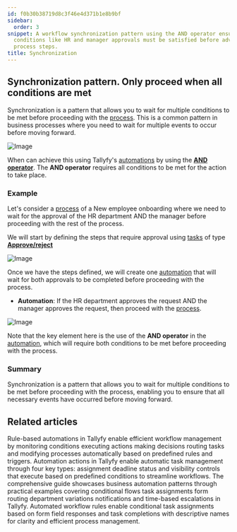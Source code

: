 ```yaml
---
id: f0b30b38719d8c3f46e4d371b1e8b9bf
sidebar:
  order: 3
snippet: A workflow synchronization pattern using the AND operator ensures multiple
  conditions like HR and manager approvals must be satisfied before advancing to subsequent
  process steps.
title: Synchronization
---
```


## Synchronization pattern. Only proceed when all conditions are met

Synchronization is a pattern that allows you to wait for multiple conditions to be met before proceeding with the [process](/products/pro/tracking-and-tasks/processes/). This is a common pattern in business processes where you need to wait for multiple events to occur before moving forward.

![Image](https://tallyfy.com/wp-content/uploads/BPMN-image19.png)

When can achieve this using Tallyfy's [automations](/products/pro/documenting/templates/automations/) by using the [**AND operator**](/products/pro/documenting/templates/automations/logic-explained/#and--or-operators). The **AND operator** requires all conditions to be met for the action to take place.

### Example

Let's consider a [process](/products/pro/tracking-and-tasks/processes/) of a New employee onboarding where we need to wait for the approval of the HR department AND the manager before proceeding with the rest of the process.

We will start by defining the steps that require approval using [tasks](/products/pro/tracking-and-tasks/tasks/) of type [**Approve/reject**](/products/pro/tracking-and-tasks/tasks/what-types-of-tasks-can-i-create-with-tallyfy/#approvereject)

![Image](https://screenshots.tallyfy.com/tallyfy/pro/desktop-light-hrmanager-approval-synchronization.png)

Once we have the steps defined, we will create one [automation](/products/pro/documenting/templates/automations/) that will wait for both approvals to be completed before proceeding with the process.

- **Automation**: If the HR department approves the request AND the manager approves the request, then proceed with the [process](/products/pro/tracking-and-tasks/processes/).

![Image](https://screenshots.tallyfy.com/tallyfy/pro/desktop-light-hrmanager-automation-synchronization.png)

Note that the key element here is the use of the **AND operator** in the [automation](/products/pro/documenting/templates/automations/), which will require both conditions to be met before proceeding with the process.

### Summary

Synchronization is a pattern that allows you to wait for multiple conditions to be met before proceeding with the process, enabling you to ensure that all necessary events have occurred before moving forward.


## Related articles
<CardGrid>
<LinkTitleCard header="<b>Templates > Automations</b>" href="/products/pro/documenting/templates/automations/" > Rule-based automations in Tallyfy enable efficient workflow management by monitoring conditions executing actions making decisions routing tasks and modifying processes automatically based on predefined rules and triggers. </LinkTitleCard>
<LinkTitleCard header="<b>Automations > Actions</b>" href="/products/pro/documenting/templates/automations/actions/" > Automation actions in Tallyfy enable automatic task management through four key types: assignment deadline status and visibility controls that execute based on predefined conditions to streamline workflows. </LinkTitleCard>
<LinkTitleCard header="<b>Automations > Examples</b>" href="/products/pro/documenting/templates/automations/examples/" > The comprehensive guide showcases business automation patterns through practical examples covering conditional flows task assignments form routing department variations notifications and time-based escalations in Tallyfy. </LinkTitleCard>
<LinkTitleCard header="<b>Tutorials > Create an automation</b>" href="/products/pro/tutorials/how-can-tallyfy-automate-and-streamline-my-processes/" > Automated workflow rules enable conditional task assignments based on form field responses and task completions with descriptive names for clarity and efficient process management. </LinkTitleCard>
</CardGrid>